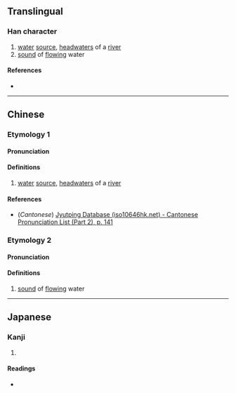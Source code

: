 {{character info}}
==Translingual==

===Han character===
{{Han char|rn=85|rad=水|as=09|sn=12|four=|canj=ETHU|ids=⿰氵首}}

# [[water]] [[source]], [[headwaters]] of a [[river]]
# [[sound]] of [[flow]]ing water

====References====
* {{Han ref|kx=0633.460|dkj=17762|dj=1040.050|hdz=31686.050|uh=6E1E|ud=28190}}

----

==Chinese==
{{zh-forms}}

===Etymology 1===

====Pronunciation====
{{zh-pron
|m=qiú
|c=cau4
|mc=
|oc=
|ma=
|cat=n
}}

====Definitions====
{{zh-hanzi}}

# [[water]] [[source]], [[headwaters]] of a [[river]]

====References====
* (''Cantonese'') [http://www.iso10646hk.net/jp/document/download.jsp Jyutping Database (iso10646hk.net) - Cantonese Pronunciation List (Part 2), p. 141]

===Etymology 2===

====Pronunciation====
{{zh-pron
|m=wù
|c=
|ma=
|cat=n
}}

====Definitions====
{{zh-hanzi}}

# [[sound]] of [[flow]]ing water

----

==Japanese==

===Kanji===
{{ja-kanji|grade=|rs=水09}}

# {{rfdef|ja|sort=水09}}

====Readings====
* {{ja-readings|on=[[しゅう]] (shū), [[じゅ]] (ju)|kun=[[みなもと]] (minamoto)}}